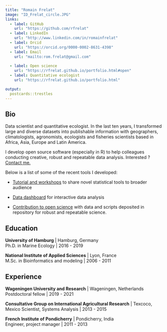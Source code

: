 ```yaml
---
title: "Romain Frelat"
image: "ID_Frelat_circle.JPG"
links:
  - label: GitHub
    url: "https://github.com/rfrelat"
  - label: LinkedIn
    url: "http://www.linkedin.com/in/romainfrelat"
  - label: Orcid
    url: "https://orcid.org/0000-0002-8631-4398"
  - label: Email
    url: "mailto:rom.frelat@gmail.com"
    
  - label: Open science
    url: "https://rfrelat.github.io/portfolio.html#open"
  - label: Quantitative ecologist
    url: "https://rfrelat.github.io/portfolio.html"

output:
  postcards::trestles
---
```

 
## Bio

Data scientist and quantitative ecologist. In the last ten years, I transformed large and diverse datasets into publishable information with geographers, climatologists, agronomists, ecologists and fisheries scientists based in Africa, Asia, Europe and Latin America.   

I develop open source software (especially in R) to help colleagues conducting creative, robust and repeatable data analysis. Interested ? [Contact me.](mailto:rom.frelat@gmail.com)

Below is a list of some of the recent tools I developed:  

-   [Tutorial and workshops](https://rfrelat.github.io/portfolio.html#tuto) to share novel statistical tools to broader audience

-   [Data dashboard](https://rfrelat.github.io/portfolio.html#shiny) for interactive data analysis

-   [Contribution to open science](https://rfrelat.github.io/portfolio.html#open) with data and scripts deposited in repository for robust and repeatable science.


## Education

**University of Hamburg** | Hamburg, Germany  
Ph.D. in Marine Ecology | 2016 - 2019

**National Institute of Applied Sciences** | Lyon, France  
M.Sc. in Bioinformatics and modeling | 2006 - 2011

## Experience

**Wageningen University and Research** | Wageningen, Netherlands  
Postdoctoral fellow | 2019 - 2021

**Consultative Group on International Agricultural Research** | Texcoco, Mexico   Scientist, Systems Analysis  | 2013 - 2015

**French Institute of Pondicherry** | Pondicherry, India  
Engineer, project manager  | 2011 - 2013
